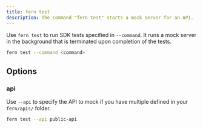 ```yaml
---
title: fern test
description: The command "fern test" starts a mock server for an API. 
---
```


Use `fern test` to run SDK tests specified in `--command`. It runs a mock server in the background
that is terminated upon completion of the tests.
```bash
fern test --command <command>
```

## Options

### api

Use `--api` to specify the API to mock if you have multiple defined in your `fern/apis/` folder. 

```bash
fern test --api public-api
```
